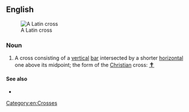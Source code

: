 ==English==
[[File:Christian cross.svg|thumb|A Latin cross]]

===Noun===
{{en-noun}}

# A cross consisting of a [[vertical]] [[bar]] intersected by a shorter [[horizontal]] one above its midpoint; the form of the [[Christian]] cross: <big>[[✝]]</big>

====See also====
* {{l|en|cross of Lorraine}}

[[Category:en:Crosses]]